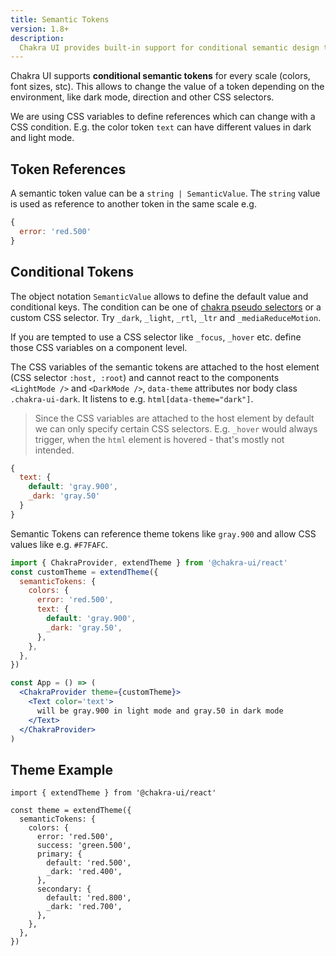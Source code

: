 ```yaml
---
title: Semantic Tokens
version: 1.8+
description:
  Chakra UI provides built-in support for conditional semantic design tokens
---
```


Chakra UI supports **conditional semantic tokens** for every scale (colors, font
sizes, stc). This allows to change the value of a token depending on the
environment, like dark mode, direction and other CSS selectors.

We are using CSS variables to define references which can change with a CSS
condition. E.g. the color token `text` can have different values in dark and
light mode.

## Token References

A semantic token value can be a `string | SemanticValue`. The `string` value is
used as reference to another token in the same scale e.g.

```js
{
  error: 'red.500'
}
```

## Conditional Tokens

The object notation `SemanticValue` allows to define the default value and
conditional keys. The condition can be one of
[chakra pseudo selectors](/docs/features/style-props#pseudo) or a custom CSS
selector. Try `_dark`, `_light`, `_rtl`, `_ltr` and `_mediaReduceMotion`.

If you are tempted to use a CSS selector like `_focus`, `_hover` etc. define
those CSS variables on a component level.

The CSS variables of the semantic tokens are attached to the host element (CSS
selector `:host, :root`) and cannot react to the components `<LightMode />` and
`<DarkMode />`, `data-theme` attributes nor body class `.chakra-ui-dark`. It
listens to e.g. `html[data-theme="dark"]`.

> Since the CSS variables are attached to the host element by default we can
> only specify certain CSS selectors. E.g. `_hover` would always trigger, when
> the `html` element is hovered - that's mostly not intended.

```js
{
  text: {
    default: 'gray.900',
    _dark: 'gray.50'
  }
}
```

Semantic Tokens can reference theme tokens like `gray.900` and allow CSS values
like e.g. `#F7FAFC`.

```jsx live=false
import { ChakraProvider, extendTheme } from '@chakra-ui/react'
const customTheme = extendTheme({
  semanticTokens: {
    colors: {
      error: 'red.500',
      text: {
        default: 'gray.900',
        _dark: 'gray.50',
      },
    },
  },
})

const App = () => (
  <ChakraProvider theme={customTheme}>
    <Text color='text'>
      will be gray.900 in light mode and gray.50 in dark mode
    </Text>
  </ChakraProvider>
)
```

## Theme Example

```tsx live=false
import { extendTheme } from '@chakra-ui/react'

const theme = extendTheme({
  semanticTokens: {
    colors: {
      error: 'red.500',
      success: 'green.500',
      primary: {
        default: 'red.500',
        _dark: 'red.400',
      },
      secondary: {
        default: 'red.800',
        _dark: 'red.700',
      },
    },
  },
})
```

